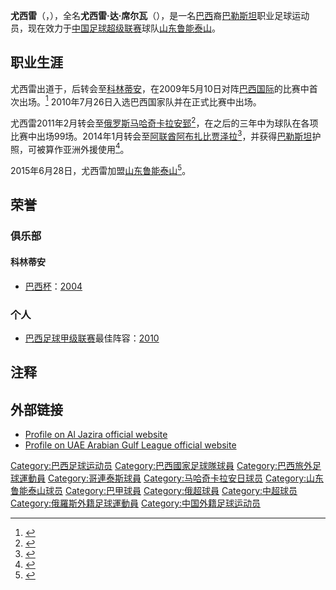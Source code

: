 {{Infobox football biography
| name          = 尤西雷
| image         = Jucilei da Silva 2011.jpg
| image_size    = 160
| caption       = 2011在[[马哈奇卡拉安郅|马哈奇卡拉安郅]]
| fullname      = 尤西雷·达·席尔瓦
| height        = {{height|m=1.88}}
| birth_date    = {{birth date and age|1988|4|6|df=y}}
| birth_place   = [[巴西|巴西]]
| currentclub   = [[山东鲁能泰山|山东鲁能泰山]]
| clubnumber    = 4
| position      = 防守中场/中后卫
| years1 = 2007–2009 | clubs1 = {{tsl|en|J. Malucelli Futebol||J. Malucelli}}  | caps1 =  4 | goals1 = 1
| years2 = 2009–2011 | clubs2 = [[科林蒂安|科林蒂安]]       | caps2 = 66 | goals2 = 4
| years3 = 2011–2014 | clubs3 = [[马哈奇卡拉安郅|马哈奇卡拉安郅]] | caps3 = 74 | goals3 = 1
| years4 = 2014–2015 | clubs4 = [[阿布扎比贾泽拉|阿布扎比贾泽拉]] | caps4 = 23 | goals4 = 3
| years5 = 2015–     | clubs5 = [[山东鲁能泰山|山东鲁能泰山]]   | caps5 = 13 | goals5 = 0
| nationalyears1 = 2010 | nationalteam1 = {{fb|BRA}} | nationalcaps1 = 2 | nationalgoals1 = 0
| club-update = 2016.1.16
| nationalteam-update =
}}
'''尤西雷'''（'''{{lang|pt|Jucilei}}'''，{{bd|1988年|4月6日|||Jucilei}}），全名'''尤西雷·达·席尔瓦'''（'''{{lang|pt|Jucilei da Silva}}'''），是一名[[巴西|巴西]]裔[[巴勒斯坦|巴勒斯坦]]职业足球运动员，现在效力于[[中国足球超级联赛|中国足球超级联赛]]球队[[山东鲁能泰山足球俱乐部|山东鲁能泰山]]。

== 职业生涯 ==
尤西雷出道于{{tsl|en|J. Malucelli Futebol|}}，后转会至[[科林蒂安|科林蒂安]]，在2009年5月10日对阵[[巴西国际|巴西国际]]的比赛中首次出场。<ref>{{cite web|publisher=Globo Esporte |title=Futpedia: Jucilei (Jucilei da Silva) |url=http://futpedia.globo.com/jogadores/jucilei |language=pt |accessdate=2010-03-16 |deadurl=yes |archiveurl=https://web.archive.org/web/20100131065031/http://futpedia.globo.com/jogadores/jucilei |archivedate=2010-01-31 }}</ref> 2010年7月26日入选巴西国家队并在正式比赛中出场。

尤西雷2011年2月转会至[[俄罗斯|俄罗斯]][[马哈奇卡拉安郅|马哈奇卡拉安郅]]<ref>{{cite web|publisher=Goal.com|title=Anzhi Sign Corinthians' Jucilei Da Silva For €10 Million|url=http://www.goal.com/en/news/553/russia/2011/02/22/2363464/anzhi-sign-corinthians-jucilei-da-silva-for-10-million|accessdate=2015-07-04|archive-date=2015-09-24|archive-url=https://web.archive.org/web/20150924171254/http://www.goal.com/en/news/553/russia/2011/02/22/2363464/anzhi-sign-corinthians-jucilei-da-silva-for-10-million|dead-url=no}}</ref>，在之后的三年中为球队在各项比赛中出场99场。2014年1月转会至[[阿联酋|阿联酋]][[阿布扎比贾泽拉|阿布扎比贾泽拉]]<ref>{{cite web|title=Jucilei to Al Jazira|url=http://fc-anji.ru/news/en/fc_anji_news/jucilei_to_al_jazeera140114/|publisher=http://fc-anji.ru/|accessdate=14 January 2014|archive-date=2016-03-05|archive-url=https://web.archive.org/web/20160305014005/http://fc-anji.ru/news/en/fc_anji_news/jucilei_to_al_jazeera140114|dead-url=no}}</ref>，并获得[[巴勒斯坦|巴勒斯坦]]护照，可被算作亚洲外援使用<ref>{{Cite web |url=http://espn.uol.com.br/noticia/436963_ex-corintiano-virou-palestino-rejeitou-sao-paulo-e-se-afastou-ate-de-selecao-por-pe-de-meia |title=存档副本 |accessdate=2015-07-04 |archive-date=2014-12-20 |archive-url=https://web.archive.org/web/20141220031311/http://espn.uol.com.br/noticia/436963_ex-corintiano-virou-palestino-rejeitou-sao-paulo-e-se-afastou-ate-de-selecao-por-pe-de-meia |dead-url=no }}</ref>。

2015年6月28日，尤西雷加盟[[山东鲁能泰山|山东鲁能泰山]]<ref>{{cite web|url=http://news.xinhuanet.com/english/2015-06/28/c_134363075.htm|title=Former Corinthian player Jucilei joins Shandong Luneng (sic)|publisher=news.xinhuanet.com|author=Song Miou|accessdate=2015-06-28|archive-date=2015-08-23|archive-url=https://web.archive.org/web/20150823201041/http://news.xinhuanet.com/english/2015-06/28/c_134363075.htm|dead-url=no}}</ref>。

== 荣誉 ==
=== 俱乐部 ===
==== 科林蒂安 ====
*[[巴西杯|巴西杯]]：[[2004年巴西杯|2004]]

=== 个人 ===
*[[巴西足球甲级联赛|巴西足球甲级联赛]]最佳阵容：[[2010年巴西足球甲级联赛|2010]]

== 注释 ==
{{reflist}}

== 外部链接 ==
*[http://www.jc.ae/en/players/jucilei-da-silva.html/  Profile on Al Jazira official website] {{Wayback|url=http://www.jc.ae/en/players/jucilei-da-silva.html/ |date=20160304123037 }} {{en icon}}
*[http://web.agleague.ae/en/person/jucilei-da-silva.html Profile on  UAE Arabian Gulf League official website] {{Wayback|url=http://web.agleague.ae/en/person/jucilei-da-silva.html |date=20150704200619 }} {{en icon}}

{{2015年中超分类名单山东}}
{{2016年中超分类名单山东}}

{{DEFAULTSORT:Jucilei}}

[[Category:巴西足球运动员|Category:巴西足球运动员]]
[[Category:巴西國家足球隊球員|Category:巴西國家足球隊球員]]
[[Category:巴西旅外足球運動員|Category:巴西旅外足球運動員]]
[[Category:哥連泰斯球員|Category:哥連泰斯球員]]
[[Category:马哈奇卡拉安日球员|Category:马哈奇卡拉安日球员]]
[[Category:山东鲁能泰山球员|Category:山东鲁能泰山球员]]
[[Category:巴甲球員|Category:巴甲球員]]
[[Category:俄超球員|Category:俄超球員]]
[[Category:中超球员|Category:中超球员]]
[[Category:俄羅斯外籍足球運動員|Category:俄羅斯外籍足球運動員]]
[[Category:中国外籍足球运动员|Category:中国外籍足球运动员]]